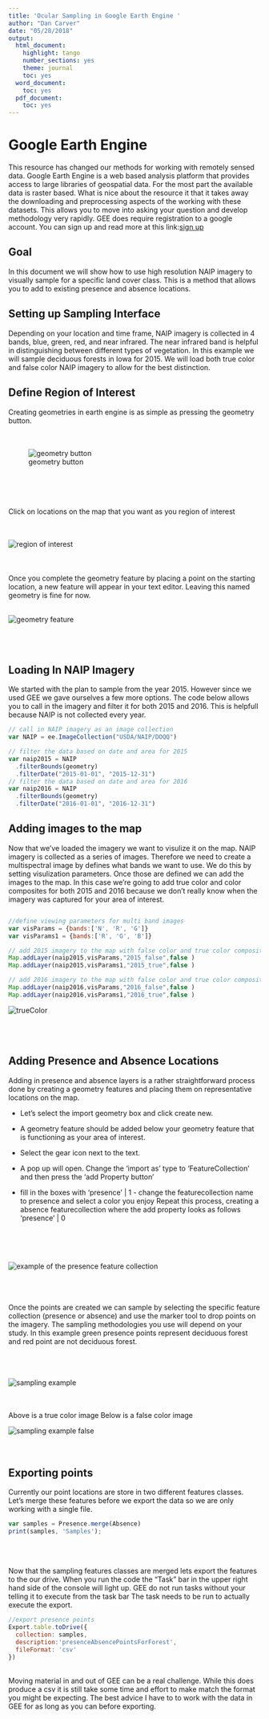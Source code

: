 ```yaml
---
title: 'Ocular Sampling in Google Earth Engine '
author: "Dan Carver"
date: "05/28/2018"
output:
  html_document:
    highlight: tango
    number_sections: yes
    theme: journal
    toc: yes
  word_document:
    toc: yes
  pdf_document:
    toc: yes
---
```


# Google Earth Engine

This resource has changed our methods for working with remotely sensed data. Google Earth Engine is a web based analysis platform that provides access to large libraries of geospatial data. For the most part the available data is raster based. What is nice about the resource it that it takes away the downloading and preprocessing aspects of the working with these datasets. This allows you to move into asking your question and develop methodology very rapidly. GEE does require registration to a google account. You can sign up and read more at this link:[sign up](https://earthengine.google.com/)

## Goal

In this document we will show how to use high resolution NAIP imagery to visually sample for a specific land cover class. This is a method that allows you to add to existing presence and absence locations.

## Setting up Sampling Interface

Depending on your location and time frame, NAIP imagery is collected in 4 bands, blue, green, red, and near infrared. The near infrared band is helpful in distinguishing between different types of vegetation. In this example we will sample deciduous forests in Iowa for 2015. We will load both true color and false color NAIP imagery to allow for the best distinction.

## Define Region of Interest
Creating geometries in earth engine is as simple as pressing the geometry button.
<br>
<br>
<br>

![geometry button](drawPolygon.png)

<br>
<br>
<br>
<br>
Click on locations on the map that you want as you region of interest
<br>
<br>
<br>

![region of interest](drawPolygon2.png)
<br>
<br>
<br>
<br>
Once you complete the geometry feature by placing a point on the starting location, a new feature will appear in your text editor. Leaving this named geometry is fine for now.
<br>
<br>

![geometry feature](geometryImport.png)
<br>
<br>
<br>
<br>

## Loading In NAIP Imagery

We started with the plan to sample from the year 2015. However since we used GEE we gave ourselves a few more options. The code below allows you to call in the imagery and filter it for both 2015 and 2016. This is helpfull because NAIP is not collected every year.

```javascript
// call in NAIP imagery as an image collection
var NAIP = ee.ImageCollection("USDA/NAIP/DOQQ")

// filter the data based on date and area for 2015
var naip2015 = NAIP
  .filterBounds(geometry)
  .filterDate("2015-01-01", "2015-12-31")
// filter the data based on date and area for 2016
var naip2016 = NAIP
  .filterBounds(geometry)
  .filterDate("2016-01-01", "2016-12-31")

```  

## Adding images to the map

Now that we've loaded the imagery we want to visulize it on the map. NAIP imagery is collected as a series of images. Therefore we need to create a multispectral image by defines what bands we want to use. We do this by setting visulization parameters. Once those are defined we can add the images to the map.
In this case we're going to add true color and color composites for both 2015 and 2016 because we don't really know when the imagery was captured for your area of interest.

```javascript

//define viewing parameters for multi band images
var visParams = {bands:['N', 'R', 'G']}
var visParams1 = {bands:['R', 'G', 'B']}

// add 2015 imagery to the map with false color and true color composites
Map.addLayer(naip2015,visParams,"2015_false",false )
Map.addLayer(naip2015,visParams1,"2015_true",false )

// add 2016 imagery to the map with false color and true color composites
Map.addLayer(naip2016,visParams,"2016_false",false )
Map.addLayer(naip2016,visParams1,"2016_true",false )

```

![trueColor](trueColor.png)
<br>
<br>
<br>
<br>

## Adding Presence and Absence Locations
Adding in presence and absence layers is a rather straightforward process done by creating a geometry features and placing them on representative locations on the map.

- Let's select the import geometry box and click create new.

- A geometry feature should be added below your geometry feature that is functioning as your area of interest.

- Select the gear icon next to the text.

- A pop up will open. Change the 'import as' type to 'FeatureCollection' and then press the 'add Property button'

- fill in the boxes with 'presence' | 1 - change the featurecollection name to presence and select a color you enjoy Repeat this process, creating a absence featurecollection where the add property looks as follows 'presence' | 0


<br>
<br>
<br>

![example of the presence feature collection](presencePoints.png)
<br>
<br>
<br>
<br>


Once the points are created we can sample by selecting the specific feature collection (presence or absence) and use the marker tool to drop points on the imagery.
The sampling methodologies you use will depend on your study. In this example green presence points represent deciduous forest and red point are not deciduous forest.

<br>
<br>
<br>
![sampling example](points1.png)
<br>
<br>
<br>

Above is a true color image
Below is a false color image

![sampling example false](pointsFalse.png)
<br>
<br>
<br>

## Exporting points
Currently our point locations are store in two different features classes. Let's merge these features before we export the data so we are only working with a single file.
<br>
```javascript
var samples = Presence.merge(Absence)
print(samples, 'Samples');
```
<br>
<br>

Now that the sampling features classes are merged lets export the features to the our drive. When you run the code the "Task" bar in the upper right hand side of the console will light up. GEE do not run tasks without your telling it to execute from the task bar The task needs to be run to actually execute the export. 
<br>
```javascript
//export presence points
Export.table.toDrive({
  collection: samples,
  description:'presenceAbsencePointsForForest',
  fileFormat: 'csv'
})
```
<br>
Moving material in and out of GEE can be a real challenge. While this does produce a csv it is still take some time and effort to make match the format you might be expecting. The best advice I have to to work with the data in GEE for as long as you can before exporting.
